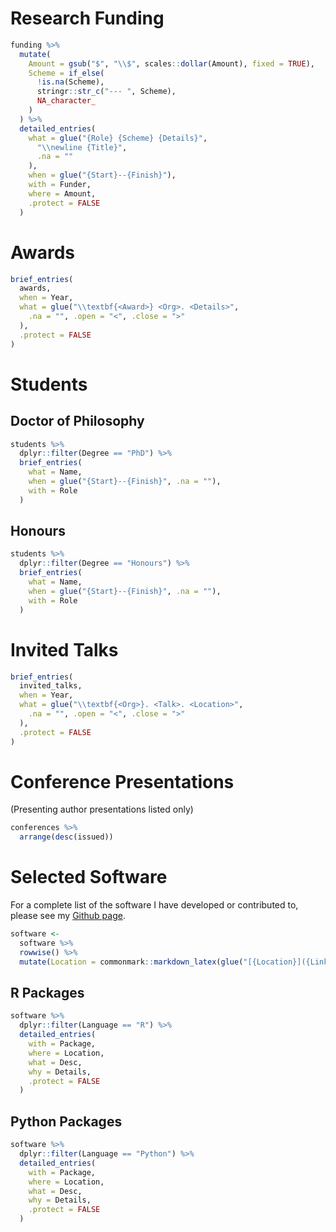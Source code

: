 # Research Funding

```r
funding %>%
  mutate(
    Amount = gsub("$", "\\$", scales::dollar(Amount), fixed = TRUE),
    Scheme = if_else(
      !is.na(Scheme),
      stringr::str_c("--- ", Scheme),
      NA_character_
    )
  ) %>%
  detailed_entries(
    what = glue("{Role} {Scheme} {Details}",
      "\\newline {Title}",
      .na = ""
    ),
    when = glue("{Start}--{Finish}"),
    with = Funder,
    where = Amount,
    .protect = FALSE
  )
```

# Awards

```r
brief_entries(
  awards,
  when = Year,
  what = glue("\\textbf{<Award>} <Org>. <Details>",
    .na = "", .open = "<", .close = ">"
  ),
  .protect = FALSE
)
```

# Students

## Doctor of Philosophy

```r
students %>%
  dplyr::filter(Degree == "PhD") %>%
  brief_entries(
    what = Name,
    when = glue("{Start}--{Finish}", .na = ""),
    with = Role
  )
```

## Honours

```r
students %>%
  dplyr::filter(Degree == "Honours") %>%
  brief_entries(
    what = Name,
    when = glue("{Start}--{Finish}", .na = ""),
    with = Role
  )
```

# Invited Talks

```r
brief_entries(
  invited_talks,
  when = Year,
  what = glue("\\textbf{<Org>}. <Talk>. <Location>",
    .na = "", .open = "<", .close = ">"
  ),
  .protect = FALSE
)
```

# Conference Presentations

(Presenting author presentations listed only)

```r
conferences %>%
  arrange(desc(issued))
```

# Selected Software

For a complete list of the software I have developed or contributed to, please see my [Github page](https://github.com/tarensanders).

```r
software <-
  software %>%
  rowwise() %>%
  mutate(Location = commonmark::markdown_latex(glue("[{Location}]({Link})")))
```

## R Packages

```r
software %>%
  dplyr::filter(Language == "R") %>%
  detailed_entries(
    with = Package,
    where = Location,
    what = Desc,
    why = Details,
    .protect = FALSE
  )
```

## Python Packages

```r
software %>%
  dplyr::filter(Language == "Python") %>%
  detailed_entries(
    with = Package,
    where = Location,
    what = Desc,
    why = Details,
    .protect = FALSE
  )
```